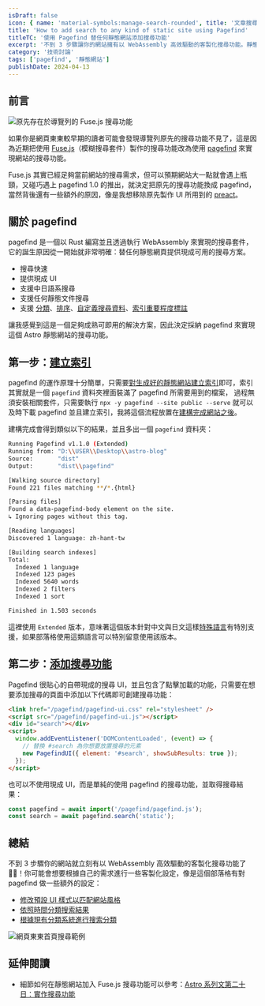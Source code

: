```yaml
---
isDraft: false
icon: { name: 'material-symbols:manage-search-rounded', title: '文章搜尋符號' }
title: 'How to add search to any kind of static site using Pagefind'
titleTC: '使用 Pagefind 替任何靜態網站添加搜尋功能'
excerpt: '不到 3 步驟讓你的網站擁有以 WebAssembly 高效驅動的客製化搜尋功能。靜態網站像是部落格、文件、個人網站、公司網站……等這類閱讀體驗為主的網站通常都有搜尋內容的需求，恰逢 Pagefind 1.0 的推出我把原先自製的 fuse.js 搜尋功能換成 Pagefind，分享如何在任何靜態網站上加入搜尋功能。'
category: '技術討論'
tags: ['pagefind', '靜態網站']
publishDate: 2024-04-13
---
```


## 前言

![原先存在於導覽列的 Fuse.js 搜尋功能](./fuse-search.webp '原先存在於導覽列的 Fuse.js 搜尋功能')

如果你是網頁東東較早期的讀者可能會發現導覽列原先的搜尋功能不見了，這是因為近期把使用 [Fuse.js](https://www.fusejs.io/)（模糊搜尋套件）製作的搜尋功能改為使用 [pagefind](https://pagefind.app/) 來實現網站的搜尋功能。

Fuse.js 其實已經足夠當前網站的搜尋需求，但可以預期網站大一點就會遇上瓶頸，又碰巧遇上 pagefind 1.0 的推出，就決定把原先的搜尋功能換成 pagefind，當然背後還有一些額外的原因，像是我想移除原先製作 UI 所用到的 [preact](https://preactjs.com/)。

## 關於 pagefind

pagefind 是一個以 Rust 編寫並且透過執行 WebAssembly 來實現的搜尋套件，它的誕生原因從一開始就非常明確：替任何靜態網頁提供現成可用的搜尋方案。

- 搜尋快速
- 提供現成 UI
- 支援中日語系搜尋
- 支援任何靜態文件搜尋
- 支援 [分類](https://pagefind.app/docs/filtering/)、[排序](https://pagefind.app/docs/sorts/)、[自定義搜尋資料](https://pagefind.app/docs/metadata/)、[索引重要程度標註](https://pagefind.app/docs/weighting/)

讓我感覺到這是一個足夠成熟可即用的解決方案，因此決定採納 pagefind 來實現這個 Astro 靜態網站的搜尋功能。

## 第一步：[建立索引](https://pagefind.app/docs/running-pagefind/)

pagefind 的運作原理十分簡單，只需要[對生成好的靜態網站建立索引](https://pagefind.app/docs/running-pagefind/)即可，索引其實就是一個 `pagefind` 資料夾裡面裝滿了 pagefind 所需要用到的檔案，
過程無須安裝相關套件，只需要執行 `npx -y pagefind --site public --serve` 就可以及時下載 pagefind 並且建立索引，我將這個流程放置在[建構完成網站之後](https://github.com/riceball-tw/web-dong-blog/blob/e599c15cb93ce08cb5cbbc1a51291ea39b1d35f1/package.json#L9)。

建構完成會得到類似以下的結果，並且多出一個 `pagefind` 資料夾：

```bash
Running Pagefind v1.1.0 (Extended)
Running from: "D:\\USER\\Desktop\\astro-blog"
Source:       "dist"
Output:       "dist\\pagefind"

[Walking source directory]
Found 221 files matching **/*.{html}

[Parsing files]
Found a data-pagefind-body element on the site.
↳ Ignoring pages without this tag.

[Reading languages]
Discovered 1 language: zh-hant-tw

[Building search indexes]
Total:
  Indexed 1 language
  Indexed 123 pages
  Indexed 5640 words
  Indexed 2 filters
  Indexed 1 sort

Finished in 1.503 seconds
```

這裡使用 `Extended` 版本，意味著這個版本針對中文與日文這樣[特殊語言](https://pagefind.app/docs/multilingual/#specialized-languages)有特別支援，如果部落格使用這類語言可以特別留意使用該版本。

## 第二步：[添加搜尋功能](https://pagefind.app/docs/)

Pagefind 很貼心的自帶現成的搜尋 UI，並且包含了點擊加載的功能，只需要在想要添加搜尋的頁面中添加以下代碼即可創建搜尋功能：

```html
<link href="/pagefind/pagefind-ui.css" rel="stylesheet" />
<script src="/pagefind/pagefind-ui.js"></script>
<div id="search"></div>
<script>
  window.addEventListener('DOMContentLoaded', (event) => {
    // 替換 #search 為你想要放置搜尋的元素
    new PagefindUI({ element: '#search', showSubResults: true });
  });
</script>
```

也可以不使用現成 UI，而是單純的使用 pagefind 的搜尋功能，並取得搜尋結果：

```javascript
const pagefind = await import('/pagefind/pagefind.js');
const search = await pagefind.search('static');
```

## 總結

不到 3 步驟你的網站就立刻有以 WebAssembly 高效驅動的客製化搜尋功能了 🙌🏻！你可能會想要根據自己的需求進行一些客製化設定，像是這個部落格有對 pagefind 做一些額外的設定：

- [修改預設 UI 樣式以匹配網站風格](https://pagefind.app/docs/ui-usage/#customising-the-styles)
- [依照時間分類搜索結果](https://pagefind.app/docs/sorts/)
- [根據現有分類系統進行搜索分類](https://pagefind.app/docs/filtering/)

![網頁東東首頁搜尋範例](./webdong-homepage.webp)

## 延伸閱讀

- 細節如何在靜態網站加入 Fuse.js 搜尋功能可以參考：[Astro 系列文第二十日：實作搜尋功能](http://localhost:4321/post/astro-search-functionality/)
